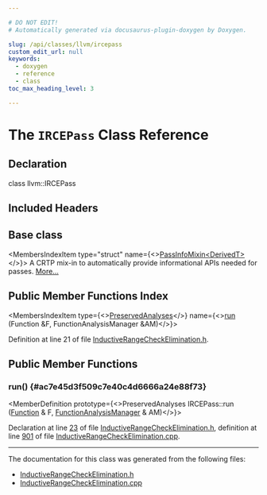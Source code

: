 ```yaml
---

# DO NOT EDIT!
# Automatically generated via docusaurus-plugin-doxygen by Doxygen.

slug: /api/classes/llvm/ircepass
custom_edit_url: null
keywords:
  - doxygen
  - reference
  - class
toc_max_heading_level: 3

---
```





# The `IRCEPass` Class Reference

<DoxygenPage pluginConfig={pluginConfig}>



## Declaration

<CodeBlock>class llvm::IRCEPass</CodeBlock>

## Included Headers

<IncludesList>
<IncludesListItem
  filePath="llvm/Transforms/Scalar/InductiveRangeCheckElimination.h"
  permalink="/docs/api/files/include/include/llvm/include/llvm/transforms/include/llvm/transforms/scalar/inductiverangecheckelimination-h"
  isLocal="true" />
</IncludesList>

## Base class

<MembersIndex>

<MembersIndexItem
  type="struct"
  name={<><a href="/docs/api/structs/llvm/passinfomixin">PassInfoMixin&lt;DerivedT&gt;</a></>}>
A CRTP mix-in to automatically provide informational APIs needed for passes. <a href="/docs/api/structs/llvm/passinfomixin/#details">More...</a>
</MembersIndexItem>

</MembersIndex>

## Public Member Functions Index

<MembersIndex>

<MembersIndexItem
  type={<><a href="/docs/api/classes/llvm/preservedanalyses">PreservedAnalyses</a></>}
  name={<><a href="#ac7e45d3f509c7e40c4d6666a24e88f73">run</a> (Function &amp;F, FunctionAnalysisManager &amp;AM)</>}>
</MembersIndexItem>

</MembersIndex>


Definition at line 21 of file <a href="/docs/api/files/include/include/llvm/include/llvm/transforms/include/llvm/transforms/scalar/inductiverangecheckelimination-h">InductiveRangeCheckElimination.h</a>.

<SectionDefinition>

## Public Member Functions

### run() {#ac7e45d3f509c7e40c4d6666a24e88f73}

<MemberDefinition
  prototype={<>PreservedAnalyses IRCEPass::run (<a href="/docs/api/classes/llvm/function">Function</a> &amp; F, <a href="/docs/api/namespaces/llvm/#adce09a5a0de0e3177eb00e932734af2f">FunctionAnalysisManager</a> &amp; AM)</>}>

Declaration at line <a href="/docs/api/files/include/include/llvm/include/llvm/transforms/include/llvm/transforms/scalar/inductiverangecheckelimination-h/#l00023">23</a> of file <a href="/docs/api/files/include/include/llvm/include/llvm/transforms/include/llvm/transforms/scalar/inductiverangecheckelimination-h">InductiveRangeCheckElimination.h</a>, definition at line <a href="/docs/api/files/lib/lib/transforms/lib/transforms/scalar/inductiverangecheckelimination-cpp/#l00901">901</a> of file <a href="/docs/api/files/lib/lib/transforms/lib/transforms/scalar/inductiverangecheckelimination-cpp">InductiveRangeCheckElimination.cpp</a>.
</MemberDefinition>

</SectionDefinition>

<hr/>

The documentation for this class was generated from the following files:

<ul>
<li><a href="/docs/api/files/include/include/llvm/include/llvm/transforms/include/llvm/transforms/scalar/inductiverangecheckelimination-h">InductiveRangeCheckElimination.h</a></li>
<li><a href="/docs/api/files/lib/lib/transforms/lib/transforms/scalar/inductiverangecheckelimination-cpp">InductiveRangeCheckElimination.cpp</a></li>
</ul>

</DoxygenPage>
